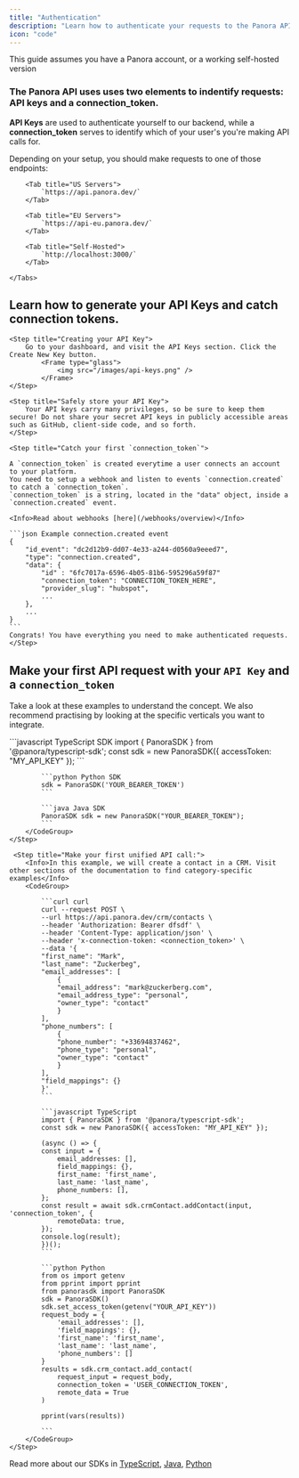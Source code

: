 ```yaml
---
title: "Authentication"
description: "Learn how to authenticate your requests to the Panora API."
icon: "code"
---
```


<Note>
  This guide assumes you have a Panora account, or a working self-hosted version
</Note>

### The Panora API uses uses two elements to indentify requests: API keys and a connection_token.

**API Keys** are used to authenticate yourself to our backend, while a **connection_token** serves to identify which of your user's you're making API calls for.

Depending on your setup, you should make requests to one of those endpoints:

<Tabs>

        <Tab title="US Servers">
            `https://api.panora.dev/`
        </Tab>

        <Tab title="EU Servers">
            `https://api-eu.panora.dev/`
        </Tab>

        <Tab title="Self-Hosted">
            `http://localhost:3000/`
        </Tab>

    </Tabs>

## Learn how to generate your API Keys and catch connection tokens.

<Steps>

    <Step title="Creating your API Key">
        Go to your dashboard, and visit the API Keys section. Click the Create New Key button.
            <Frame type="glass">
                <img src="/images/api-keys.png" />
            </Frame>
    </Step>

    <Step title="Safely store your API Key">
        Your API keys carry many privileges, so be sure to keep them secure! Do not share your secret API keys in publicly accessible areas such as GitHub, client-side code, and so forth.
    </Step>

    <Step title="Catch your first `connection_token`">

    A `connection_token` is created everytime a user connects an account to your platform.
    You need to setup a webhook and listen to events `connection.created` to catch a `connection_token`.
    `connection_token` is a string, located in the "data" object, inside a `connection.created` event.

    <Info>Read about webhooks [here](/webhooks/overview)</Info>

    ```json Example connection.created event
    {
        "id_event": "dc2d12b9-dd07-4e33-a244-d0560a9eeed7",
        "type": "connection.created",
        "data": {
            "id" : "6fc7017a-6596-4b05-81b6-595296a59f87"
            "connection_token": "CONNECTION_TOKEN_HERE",
            "provider_slug": "hubspot",
            ...
        },
        ...
    }
    ```
    Congrats! You have everything you need to make authenticated requests.
    </Step>

</Steps>

## Make your first API request with your `API Key` and a `connection_token`

Take a look at these examples to understand the concept.
We also recommend practising by looking at the specific verticals you want to integrate.

<Steps>
    <Step title="Setup your API Key in your code:">
        <CodeGroup>
            ```javascript TypeScript SDK
            import { PanoraSDK } from '@panora/typescript-sdk';
            const sdk = new PanoraSDK({ accessToken: "MY_API_KEY" });
            ```

            ```python Python SDK
            sdk = PanoraSDK('YOUR_BEARER_TOKEN')
            ```

            ```java Java SDK
            PanoraSDK sdk = new PanoraSDK("YOUR_BEARER_TOKEN");
            ```
        </CodeGroup>
    </Step>

     <Step title="Make your first unified API call:">
        <Info>In this example, we will create a contact in a CRM. Visit other sections of the documentation to find category-specific examples</Info>
        <CodeGroup>

            ```curl curl
            curl --request POST \
            --url https://api.panora.dev/crm/contacts \
            --header 'Authorization: Bearer dfsdf' \
            --header 'Content-Type: application/json' \
            --header 'x-connection-token: <connection_token>' \
            --data '{
            "first_name": "Mark",
            "last_name": "Zuckerbeg",
            "email_addresses": [
                {
                "email_address": "mark@zuckerberg.com",
                "email_address_type": "personal",
                "owner_type": "contact"
                }
            ],
            "phone_numbers": [
                {
                "phone_number": "+33694837462",
                "phone_type": "personal",
                "owner_type": "contact"
                }
            ],
            "field_mappings": {}
            }'
            ```

            ```javascript TypeScript
            import { PanoraSDK } from '@panora/typescript-sdk';
            const sdk = new PanoraSDK({ accessToken: "MY_API_KEY" });

            (async () => {
            const input = {
                email_addresses: [],
                field_mappings: {},
                first_name: 'first_name',
                last_name: 'last_name',
                phone_numbers: [],
            };
            const result = await sdk.crmContact.addContact(input, 'connection_token', {
                remoteData: true,
            });
            console.log(result);
            })();
            ```

            ```python Python
            from os import getenv
            from pprint import pprint
            from panorasdk import PanoraSDK
            sdk = PanoraSDK()
            sdk.set_access_token(getenv("YOUR_API_KEY"))
            request_body = {
                'email_addresses': [],
                'field_mappings': {},
                'first_name': 'first_name',
                'last_name': 'last_name',
                'phone_numbers': []
            }
            results = sdk.crm_contact.add_contact(
                request_input = request_body,
                connection_token = 'USER_CONNECTION_TOKEN',
                remote_data = True
            )

            pprint(vars(results))

            ```
        </CodeGroup>
    </Step>

</Steps>

Read more about our SDKs in [TypeScript](/backend-sdk/typescript), [Java](/backend-sdk/java), [Python](/backend-sdk/python)
